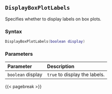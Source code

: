 ## `DisplayBoxPlotLabels`

Specifies whether to display labels on box plots.

### Syntax {-}

``` .lua
DisplayBoxPlotLabels(boolean display)
```


### Parameters {-}

**Parameter** | **Description**
| :-- | :-- |
|`boolean` display | `true` to display the labels. |


{{< pagebreak >}}